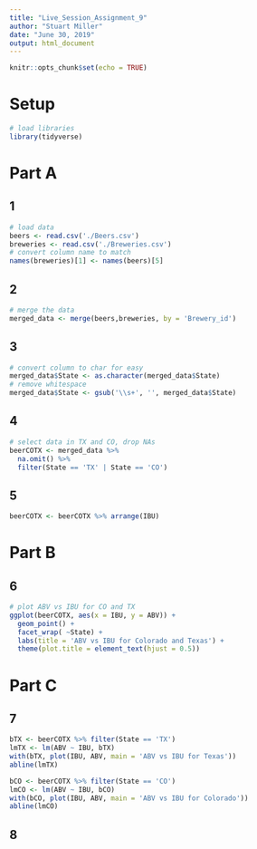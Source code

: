 ```yaml
---
title: "Live_Session_Assignment_9"
author: "Stuart Miller"
date: "June 30, 2019"
output: html_document
---
```


```r
knitr::opts_chunk$set(echo = TRUE)
```

# Setup

```r
# load libraries
library(tidyverse)
```

# Part A

## 1

```r
# load data
beers <- read.csv('./Beers.csv')
breweries <- read.csv('./Breweries.csv')
# convert column name to match
names(breweries)[1] <- names(beers)[5]
```

## 2

```r
# merge the data
merged_data <- merge(beers,breweries, by = 'Brewery_id')
```

## 3

```r
# convert column to char for easy
merged_data$State <- as.character(merged_data$State)
# remove whitespace
merged_data$State <- gsub('\\s+', '', merged_data$State)
```

## 4

```r
# select data in TX and CO, drop NAs
beerCOTX <- merged_data %>% 
  na.omit() %>% 
  filter(State == 'TX' | State == 'CO')
```

## 5

```r
beerCOTX <- beerCOTX %>% arrange(IBU)
```

# Part B

## 6

```r
# plot ABV vs IBU for CO and TX
ggplot(beerCOTX, aes(x = IBU, y = ABV)) +
  geom_point() +
  facet_wrap( ~State) + 
  labs(title = 'ABV vs IBU for Colorado and Texas') +
  theme(plot.title = element_text(hjust = 0.5))
```

# Part C

## 7

```r
bTX <- beerCOTX %>% filter(State == 'TX')
lmTX <- lm(ABV ~ IBU, bTX)
with(bTX, plot(IBU, ABV, main = 'ABV vs IBU for Texas'))
abline(lmTX)
```

```r
bCO <- beerCOTX %>% filter(State == 'CO')
lmCO <- lm(ABV ~ IBU, bCO)
with(bCO, plot(IBU, ABV, main = 'ABV vs IBU for Colorado'))
abline(lmCO)
```

## 8

